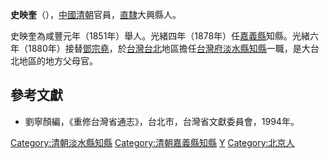 '''史映奎'''（{{bd|？||？||}}），[[中國|中國]][[清朝|清朝]]官員，[[直隸|直隸]]大興縣人。

史映奎為咸豐元年（1851年）舉人。光緒四年（1878年）任[[嘉義縣|嘉義縣]]知縣。光緒六年（1880年）接替[[鄧宗堯|鄧宗堯]]，於[[台灣|台灣]][[台北|台北]]地區擔任[[台灣府|台灣府]][[淡水縣|淡水縣]][[知縣|知縣]]一職，是大台北地區的地方父母官。

==參考文獻==
*劉寧顏編，《重修台灣省通志》，台北市，台灣省文獻委員會，1994年。

{{start box}}
{{s-off}}
{{s-before|[[吳鳳笙|吳鳳笙]]}}
{{s-title|[[嘉義縣|嘉義縣]][[知縣|知縣]]|1878年～1880年}}
{{s-after|[[邱峻南|邱峻南]]}}
{{s-before|[[鄧宗堯|鄧宗堯]]}}
{{s-title|[[淡水縣|淡水縣]][[知縣|知縣]]|1880年上任}}
{{s-after|[[顧鎔|顧鎔]]}}
{{end box}}
[[Category:清朝淡水縣知縣|Category:清朝淡水縣知縣]]
[[Category:清朝嘉義縣知縣|Category:清朝嘉義縣知縣]]
[[Category:史姓|Y]]
[[Category:北京人|Category:北京人]]